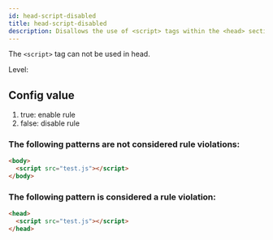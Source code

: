 ```yaml
---
id: head-script-disabled
title: head-script-disabled
description: Disallows the use of <script> tags within the <head> section of HTML documents.
---
```



The `<script>` tag can not be used in head.

Level: <Badge text="Warning" variant="caution" />

## Config value

1. true: enable rule
2. false: disable rule


### The following patterns are **not** considered rule violations:

```html
<body>
  <script src="test.js"></script>
</body>
```

### The following pattern is considered a rule violation:

```html
<head>
  <script src="test.js"></script>
</head>
```
